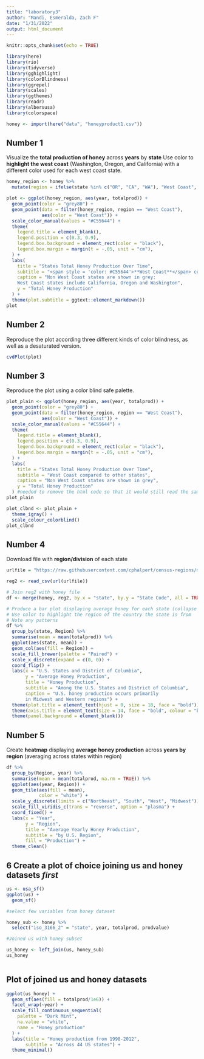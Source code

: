 ```yaml
---
title: "laboratory3"
author: "Mandi, Esmeralda, Zach F"
date: "1/31/2022"
output: html_document
---
```


```r
knitr::opts_chunk$set(echo = TRUE)

library(here)
library(rio)
library(tidyverse)
library(gghighlight)
library(colorBlindness)
library(ggrepel)
library(scales)
library(ggthemes)
library(readr)
library(albersusa)
library(colorspace)
```

```r
honey <- import(here("data", "honeyproduct1.csv"))
```

## Number 1
Visualize the **total production of honey** across **years** by **state**
Use color to **highlight the west coast** (Washington, Oregon, and California) with a different color used for each west coast state.

```r
honey_region <- honey %>% 
  mutate(region = ifelse(state %in% c("OR", "CA", "WA"), "West Coast", "Other"))

plot <- ggplot(honey_region, aes(year, totalprod)) +
  geom_point(color = "grey80") +
  geom_point(data = filter(honey_region, region == "West Coast"),
             aes(color = "West Coast")) +
  scale_color_manual(values = "#C55644") +
  theme(
    legend.title = element_blank(),
    legend.position = c(0.3, 0.9),
    legend.box.background = element_rect(color = "black"),
    legend.box.margin = margin(t = -.05, unit = "cm"),
  ) +
  labs(
    title = "States Total Honey Production Over Time",
    subtitle = "<span style = 'color: #C55644'>**West Coast**</span> compared to other states",
    caption = "Non West Coast states are shown in grey:
    West Coast states include California, Oregon and Washington",
    y = "Total Honey Production"
  ) +
  theme(plot.subtitle = ggtext::element_markdown())
plot
```

## Number 2
Reproduce the plot according three different kinds of color blindness, as well as a desaturated version.
```r
cvdPlot(plot)
```

## Number 3
Reproduce the plot using a color blind safe palette.
```r
plot_plain <- ggplot(honey_region, aes(year, totalprod)) +
  geom_point(color = "grey80") +
  geom_point(data = filter(honey_region, region == "West Coast"),
             aes(color = "West Coast")) +
  scale_color_manual(values = "#C55644") +
  theme(
    legend.title = element_blank(),
    legend.position = c(0.3, 0.9),
    legend.box.background = element_rect(color = "black"),
    legend.box.margin = margin(t = -.05, unit = "cm"),
  ) +
  labs(
    title = "States Total Honey Production Over Time",
    subtitle = "West Coast compared to other states",
    caption = "Non West Coast states are shown in grey",
    y = "Total Honey Production"
  ) #needed to remove the html code so that it would still read the same
plot_plain

plot_clbnd <- plot_plain +
  theme_igray() +
  scale_colour_colorblind()
plot_clbnd
```

## Number 4
Download file with **region/division** of each state
```r
urlfile = "https://raw.githubusercontent.com/cphalpert/census-regions/master/us%20census%20bureau%20regions%20and%20divisions.csv"

reg2 <- read_csv(url(urlfile))

# Join reg2 with honey file
df <- merge(honey, reg2, by.x = "state", by.y = "State Code", all = TRUE)

# Produce a bar plot displaying average honey for each state (collapse years)
# Use color to highlight the region of the country the state is from
# Note any patterns
df %>% 
  group_by(state, Region) %>% 
  summarise(mean = mean(totalprod)) %>% 
  ggplot(aes(state, mean)) +
  geom_col(aes(fill = Region)) +
  scale_fill_brewer(palette = "Paired") +
  scale_x_discrete(expand = c(0, 0)) +
  coord_flip() +
  labs(x = "U.S. States and District of Columbia",
       y = "Average Honey Production",
       title = "Honey Production",
       subtitle = "Among the U.S. States and District of Columbia",
       caption = "U.S. honey production occurs primarily
       in Midwest and Western regions") +
  theme(plot.title = element_text(hjust = 0, size = 18, face = "bold")) +
  theme(axis.title = element_text(size = 14, face = "bold", colour = "black")) +
  theme(panel.background = element_blank())
```

## Number 5
Create **heatmap** displaying **average honey production** across **years by region** (averaging across states within region)
```r
df %>% 
  group_by(Region, year) %>% 
  summarise(mean = mean(totalprod, na.rm = TRUE)) %>% 
  ggplot(aes(year, Region)) +
  geom_tile(aes(fill = mean),
            color = "white") +
  scale_y_discrete(limits = c("Northeast", "South", "West", "Midwest")) +
  scale_fill_viridis_c(trans = "reverse", option = "plasma") +
  coord_fixed() +
  labs(x = "Year",
       y = "Region",
       title = "Average Yearly Honey Production",
       subtitle = "by U.S. Region",
       fill = "Production") +
  theme_clean()
```


## 6 Create a plot of choice **joining** us and honey datasets *first*
```r
us <- usa_sf()
ggplot(us) +
  geom_sf()

#select few variables from honey dataset 

honey_sub <- honey %>% 
  select("iso_3166_2" = "state", year, totalprod, prodvalue)

#Joined us with honey subset

us_honey <- left_join(us, honey_sub)
us_honey 



```



## Plot of joined us and honey datasets 
```r
ggplot(us_honey) +
  geom_sf(aes(fill = totalprod/1e6)) +
  facet_wrap(~year) +
  scale_fill_continuous_sequential(
    palette = "Dark Mint",
    na.value = "white",
    name = "Honey production"
  ) +
  labs(title = "Honey production from 1998-2012", 
       subtitle = "Across 44 US states") +
  theme_minimal()



```






